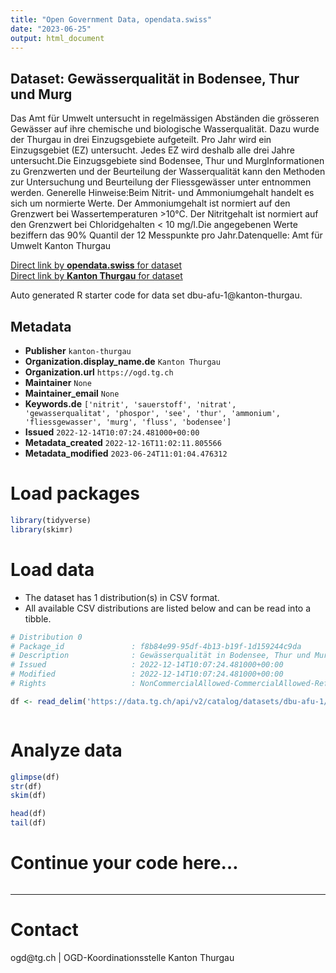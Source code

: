 ```yaml
---
title: "Open Government Data, opendata.swiss"
date: "2023-06-25"
output: html_document
---
```


## Dataset: Gewässerqualität in Bodensee, Thur und Murg

Das Amt für Umwelt untersucht
in regelmässigen Abständen die grösseren Gewässer auf ihre chemische und
biologische Wasserqualität. Dazu wurde der Thurgau in drei Einzugsgebiete
aufgeteilt. Pro Jahr wird ein Einzugsgebiet (EZ) untersucht. Jedes EZ wird
deshalb alle drei Jahre untersucht.Die Einzugsgebiete
sind Bodensee, Thur und MurgInformationen zu Grenzwerten
und der Beurteilung der Wasserqualität kann den Methoden zur Untersuchung und Beurteilung der Fliessgewässer unter entnommen werden. Generelle Hinweise:Beim Nitrit- und Ammoniumgehalt handelt es
sich um normierte Werte. Der Ammoniumgehalt ist normiert auf den Grenzwert bei
Wassertemperaturen >10°C. Der Nitritgehalt ist normiert auf den Grenzwert
bei Chloridgehalten < 10 mg/l.Die angegebenen Werte beziffern das 90% Quantil der 12 Messpunkte pro Jahr.Datenquelle: Amt für Umwelt Kanton Thurgau

[Direct link by **opendata.swiss** for dataset](https://opendata.swiss/de/dataset/gewasserqualitat-in-bodensee-thur-und-murg)<br>
[Direct link by **Kanton Thurgau** for dataset](https://data.tg.ch/explore/dataset/dbu-afu-1/)

Auto generated R starter code for data set dbu-afu-1@kanton-thurgau.

## Metadata

- **Publisher** `kanton-thurgau`
- **Organization.display_name.de** `Kanton Thurgau`
- **Organization.url** `https://ogd.tg.ch`
- **Maintainer** `None`
- **Maintainer_email** `None`
- **Keywords.de** `['nitrit', 'sauerstoff', 'nitrat', 'gewasserqualitat', 'phospor', 'see', 'thur', 'ammonium', 'fliessgewasser', 'murg', 'fluss', 'bodensee']`
- **Issued** `2022-12-14T10:07:24.481000+00:00`
- **Metadata_created** `2022-12-16T11:02:11.805566`
- **Metadata_modified** `2023-06-24T11:01:04.476312`


# Load packages

```r

library(tidyverse)
library(skimr)

```

# Load data

-   The dataset has 1 distribution(s) in CSV format.
-   All available CSV distributions are listed below and can be read into a tibble.

```r

# Distribution 0
# Package_id               : f8b84e99-95df-4b13-b19f-1d159244c9da
# Description              : Gewässerqualität in Bodensee, Thur und Murg (csv)
# Issued                   : 2022-12-14T10:07:24.481000+00:00
# Modified                 : 2022-12-14T10:07:24.481000+00:00
# Rights                   : NonCommercialAllowed-CommercialAllowed-ReferenceRequired

df <- read_delim('https://data.tg.ch/api/v2/catalog/datasets/dbu-afu-1/exports/csv')



```

# Analyze data

```r

glimpse(df)
str(df)
skim(df)

head(df)
tail(df)

```

# Continue your code here...

```r

```

------------------------------------------------------------------------

# Contact

ogd@tg.ch | OGD-Koordinationsstelle Kanton Thurgau
